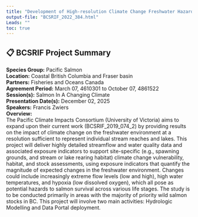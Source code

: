 ```yaml
---
title: "Development of High-resolution Climate Change Freshwater Hazard Data for BC"
output-file: "BCSRIF_2022_384.html"
Leads: ""
toc: true
---
```


## 📋 BCSRIF Project Summary

**Species Group:** Pacific Salmon  
**Location:** Coastal British Columbia and Fraser basin  
**Partners:** Fisheries and Oceans Canada  
**Agreement Period:** March 07, 4610301 to October 07, 4861522  
**Session(s):** Salmon In A Changing Climate  
**Presentation Date(s):** December 02, 2025  
**Speakers:** Francis Zwiers  
**Overview:**  
The Pacific Climate Impacts Consortium (University of Victoria) aims to expand upon their current work (BCSRIF_2019_074_2) by providing results on the impact of climate change on the freshwater environment at a resolution sufficient to represent individual stream reaches and lakes. This project will deliver highly detailed streamflow and water quality data and associated exposure indicators to support site-specific (e.g., spawning grounds, and stream or lake rearing habitat) climate change vulnerability, habitat, and stock assessments, using exposure indicators that quantify the magnitude of expected changes in the freshwater environment. Changes could include increasingly extreme flow levels (low and high), high water temperatures, and hypoxia (low dissolved oxygen), which all pose as potential hazards to salmon survival across various life stages. The study is to be conducted primarily in areas with the majority of priority wild salmon stocks in BC. This project will involve two main activities: Hydrologic Modelling and Data Portal deployment.    

